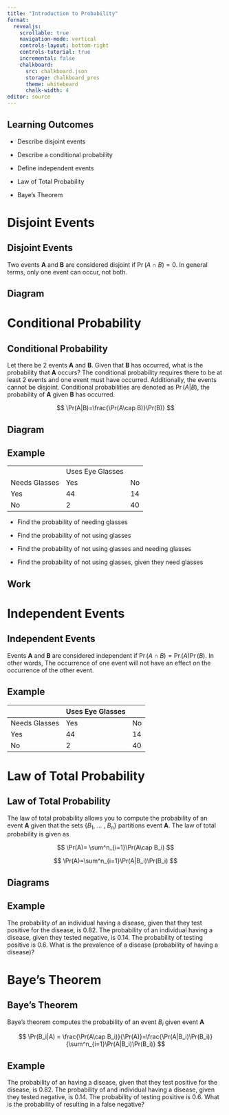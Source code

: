 ```yaml
---
title: "Introduction to Probability"
format:
  revealjs:
    scrollable: true
    navigation-mode: vertical
    controls-layout: bottom-right
    controls-tutorial: true
    incremental: false 
    chalkboard:
      src: chalkboard.json
      storage: chalkboard_pres
      theme: whiteboard
      chalk-width: 4
editor: source
---
```


## Learning Outcomes

-   Describe disjoint events

-   Describe a conditional probability

-   Define independent events

-   Law of Total Probability

-   Baye's Theorem

# Disjoint Events

## Disjoint Events

Two events **A** and **B** are considered disjoint if $\Pr(A\cap B)=0$. In general terms, only one event can occur, not both.

## Diagram

# Conditional Probability

## Conditional Probability

Let there be 2 events **A** and **B**. Given that **B** has occurred, what is the probability that **A** occurs? The conditional probability requires there to be at least 2 events and one event must have occurred. Additionally, the events cannot be disjoint. Conditional probabilities are denoted as $\Pr(A|B)$, the probability of **A** given **B** has occurred.

$$
\Pr(A|B)=\frac{\Pr(A\cap B)}\Pr(B)}
$$

## Diagram

## Example

|               |                  |     |
|---------------|------------------|-----|
|               | Uses Eye Glasses |     |
| Needs Glasses | Yes              | No  |
| Yes           | 44               | 14  |
| No            | 2                | 40  |

-   Find the probability of needing glasses

-   Find the probability of not using glasses

-   Find the probability of not using glasses and needing glasses

-   Find the probability of not using glasses, given they need glasses

## Work

# Independent Events

## Independent Events

Events **A** and **B** are considered independent if $\Pr(A\cap B)=\Pr(A)\Pr(B)$. In other words, The occurrence of one event will not have an effect on the occurrence of the other event.

## Example

|               | Uses Eye Glasses |     |
|---------------|------------------|-----|
| Needs Glasses | Yes              | No  |
| Yes           | 44               | 14  |
| No            | 2                | 40  |

# Law of Total Probability

## Law of Total Probability

The law of total probability allows you to compute the probability of an event **A** given that the sets {$B_1$, ... , $B_n$} partitions event **A**. The law of total probability is given as

$$
\Pr(A)= \sum^n_{i=1}\Pr(A\cap B_i)
$$

::: fragment
$$
\Pr(A)=\sum^n_{i=1}\Pr(A|B_i)\Pr(B_i)
$$
:::

## Diagrams

## Example

The probability of an individual having a disease, given that they test positive for the disease, is 0.82. The probability of an individual having a disease, given they tested negative, is 0.14. The probability of testing positive is 0.6. What is the prevalence of a disease (probability of having a disease)?

# Baye's Theorem

## Baye's Theorem

Baye's theorem computes the probability of an event $B_i$ given event **A**

$$
\Pr(B_i|A) = \frac{\Pr(A\cap B_i)}{\Pr(A)}=\frac{\Pr(A|B_i)\Pr(B_i)}{\sum^n_{i=1}\Pr(A|B_i)\Pr(B_i)}
$$

## Example

The probability of an having a disease, given that they test positive for the disease, is 0.82. The probability of and individual having a disease, given they tested negative, is 0.14. The probability of testing positive is 0.6. What is the probability of resulting in a false negative?